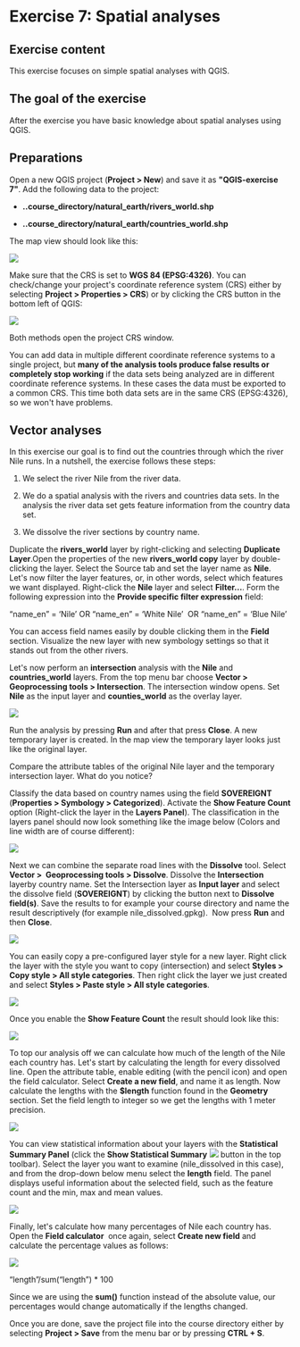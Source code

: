 # Exercise 7: Spatial analyses

## Exercise content

This exercise focuses on simple spatial analyses with QGIS.

## The goal of the exercise

After the exercise you have basic knowledge about spatial analyses using QGIS.

## Preparations

Open a new QGIS project (**Project \> New**) and save it as **\"QGIS-exercise 7\"**. Add the following data to the project:

-   **..course_directory/natural_earth/rivers_world.shp**

-   **..course_directory/natural_earth/countries_world.shp**

The map view should look like this:

![](img/exercise_7/image1.png)

Make sure that the CRS is set to **WGS 84 (EPSG:4326)**. You can check/change your project\'s coordinate reference system (CRS) either by selecting **Project \> Properties \> CRS**) or by clicking the CRS button in the bottom left of QGIS:

![](img/exercise_7/image2.png)

Both methods open the project CRS window.

You can add data in multiple different coordinate reference systems to a single project, but **many of the analysis tools produce false results or completely stop working** if the data sets being analyzed are in different coordinate reference systems. In these cases the data must be exported to a common CRS. This time both data sets are in the same CRS (EPSG:4326), so we won\'t have problems.

## Vector analyses

In this exercise our goal is to find out the countries through which the river Nile runs. In a nutshell, the exercise follows these steps:

1.  We select the river Nile from the river data.

2.  We do a spatial analysis with the rivers and countries data sets. In the analysis the river data set gets feature information from the country data set.

3.  We dissolve the river sections by country name.

Duplicate the **rivers_world** layer by right-clicking and selecting **Duplicate Layer**.Open the properties of the new **rivers_world copy** layer by double-clicking the layer. Select the Source tab and set the layer name as **Nile**. Let\'s now filter the layer features, or, in other words, select which features we want displayed. Right-click the **Nile** layer and select **Filter\...**. Form the following expression into the **Provide specific filter expression** field:

::: code-box
"name_en" = 'Nile' OR "name_en" = 'White Nile'  OR "name_en" = 'Blue Nile'
:::

You can access field names easily by double clicking them in the **Field** section. Visualize the new layer with new symbology settings so that it stands out from the other rivers. 

Let\'s now perform an **intersection** analysis with the **Nile** and **countries_world** layers. From the top menu bar choose **Vector \> Geoprocessing tools \> Intersection**. The intersection window opens. Set **Nile** as the input layer and **counties_world** as the overlay layer.

![](img/exercise_7/image3.png)

Run the analysis by pressing **Run** and after that press **Close**. A new temporary layer is created. In the map view the temporary layer looks just like the original layer.

::: hint-box
Compare the attribute tables of the original Nile layer and the temporary intersection layer. What do you notice?
:::

Classify the data based on country names using the field **SOVEREIGNT** (**Properties \> Symbology \> Categorized**). Activate the **Show Feature Count** option (Right-click the layer in the **Layers Panel**). The classification in the layers panel should now look something like the image below (Colors and line width are of course different):

![](img/exercise_7/image4.png)

Next we can combine the separate road lines with the **Dissolve** tool. Select **Vector \>  Geoprocessing tools \> Dissolve**. Dissolve the **Intersection** layerby country name. Set the Intersection layer as **Input layer** and select the dissolve field (**SOVEREIGNT**) by clicking the button next to **Dissolve field(s)**. Save the results to for example your course directory and name the result descriptively (for example nile_dissolved.gpkg).  Now press **Run** and then **Close**. 

![](img/exercise_7/image5.png)

You can easily copy a pre-configured layer style for a new layer. Right click the layer with the style you want to copy (intersection) and select **Styles \> Copy style \> All style categories**. Then right click the layer we just created and select **Styles \> Paste style \> All style categories**.

![](img/exercise_7/image6.png)

Once you enable the **Show Feature Count** the result should look like this:

![](img/exercise_7/image7.png)

To top our analysis off we can calculate how much of the length of the Nile each country has. Let\'s start by calculating the length for every dissolved line. Open the attribute table, enable editing (with the pencil icon) and open the field calculator. Select **Create a new field**, and name it as length. Now calculate the lengths with the **\$length** function found in the **Geometry** section. Set the field length to integer so we get the lengths with 1 meter precision.

![](img/exercise_7/image8.png)

You can view statistical information about your layers with the **Statistical Summary Panel** (click the **Show Statistical Summary** ![](img/exercise_7/image9.png) button in the top toolbar). Select the layer you want to examine (nile_dissolved in this case), and from the drop-down below menu select the **length** field. The panel displays useful information about the selected field, such as the feature count and the min, max and mean values.

![](img/exercise_7/image10.png)

Finally, let\'s calculate how many percentages of Nile each country has. Open the **Field calculator**  once again, select **Create new field** and calculate the percentage values as follows:

![](img/exercise_7/image11.png)

::: code-box
"length"/sum("length") \* 100
:::

Since we are using the **sum()** function instead of the absolute value, our percentages would change automatically if the lengths changed.

Once you are done, save the project file into the course directory either by selecting **Project \> Save** from the menu bar or by pressing **CTRL + S**.
